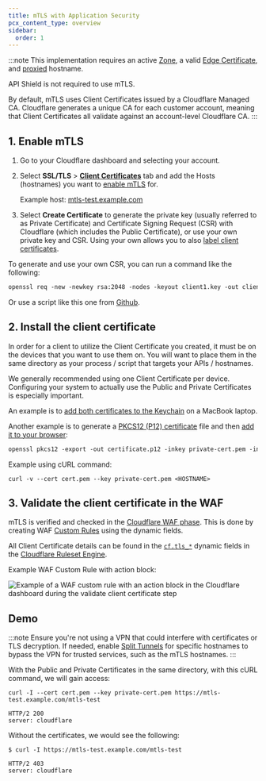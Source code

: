 ```yaml
---
title: mTLS with Application Security
pcx_content_type: overview
sidebar:
  order: 1
---
```


:::note
This implementation requires an active [Zone](/fundamentals/setup/accounts-and-zones/#zones), a valid [Edge Certificate](/ssl/edge-certificates/), and [proxied](/dns/manage-dns-records/reference/proxied-dns-records/) hostname. <br />

API Shield is not required to use mTLS. <br />

By default, mTLS uses Client Certificates issued by a Cloudflare Managed CA. Cloudflare generates a unique CA for each customer account, meaning that Client Certificates all validate against an account-level Cloudflare CA.
:::

## 1. Enable mTLS

1. Go to your Cloudflare dashboard and selecting your account.
2. Select **SSL/TLS** > **[Client Certificates](/ssl/client-certificates/)** tab and add the Hosts (hostnames) you want to [enable mTLS](/ssl/client-certificates/enable-mtls/) for. 

    Example host: [mtls-test.example.com](https://mtls-test.example.com/)

3. Select **Create Certificate** to generate the private key (usually referred to as Private Certificate) and Certificate Signing Request (CSR) with Cloudflare (which includes the Public Certificate), or use your own private key and CSR. Using your own allows you to also [label client certificates](/ssl/client-certificates/label-client-certificate/).

To generate and use your own CSR, you can run a command like the following:

```txt
openssl req -new -newkey rsa:2048 -nodes -keyout client1.key -out client1.csr -subj '/C=GB/ST=London/L=London/O=Organization/CN=CommonName'
```

Or use a script like this one from [Github](https://github.com/erfianugrah/rootcatest/blob/main/fullgenerator.py).

## 2. Install the client certificate

In order for a client to utilize the Client Certificate you created, it must be on the devices that you want to use them on. You will want to place them in the same directory as your process / script that targets your APIs / hostnames.

We generally recommended using one Client Certificate per device. Configuring your system to actually use the Public and Private Certificates is especially important.

An example is to [add both certificates to the Keychain](https://support.apple.com/en-gb/guide/keychain-access/kyca2431/mac) on a MacBook laptop. 

Another example is to generate a [PKCS12 (P12) certificate](https://en.wikipedia.org/wiki/PKCS_12) file and then [add it to your browser](https://www.ibm.com/docs/en/engineering-lifecycle-management-suite/lifecycle-management/7.0.2?topic=dashboards-importing-certificates-configuring-browsers):

```txt
openssl pkcs12 -export -out certificate.p12 -inkey private-cert.pem -in cert.pem
```

Example using cURL command:

```cURL
curl -v --cert cert.pem --key private-cert.pem <HOSTNAME>
```

## 3. Validate the client certificate in the WAF

mTLS is verified and checked in the [Cloudflare WAF phase](/waf/reference/phases/). This is done by creating WAF [Custom Rules](/waf/custom-rules/) using the dynamic fields.

All Client Certificate details can be found in the [`cf.tls_*`](/ruleset-engine/rules-language/fields/dynamic-fields/#cftls_cipher) dynamic fields in the [Cloudflare Ruleset Engine](/ruleset-engine/).

Example WAF Custom Rule with action block:

![Example of a WAF custom rule with an action block in the Cloudflare dashboard during the validate client certificate step](~/assets/images/learning-paths/mtls/waf-custom-rule-action-block.png)

## Demo

:::note
Ensure you're not using a VPN that could interfere with certificates or TLS decryption. If needed, enable [Split Tunnels](/cloudflare-one/connections/connect-devices/warp/configure-warp/route-traffic/split-tunnels/) for specific hostnames to bypass the VPN for trusted services, such as the mTLS hostnames.
:::

With the Public and Private Certificates in the same directory, with this cURL command, we will gain access:

```curl
curl -I --cert cert.pem --key private-cert.pem https://mtls-test.example.com/mtls-test

HTTP/2 200 
server: cloudflare
```

Without the certificates, we would see the following:

```curl
$ curl -I https://mtls-test.example.com/mtls-test

HTTP/2 403
server: cloudflare
```